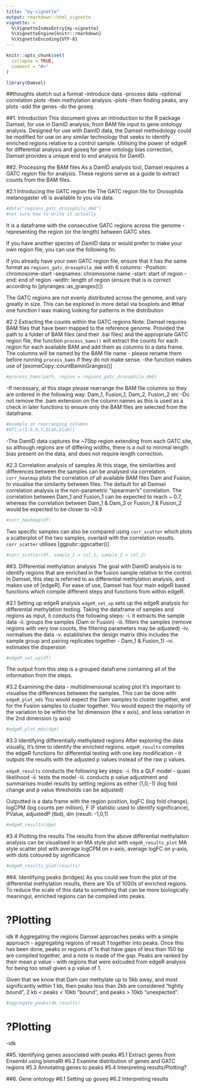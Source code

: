 ```yaml
---
title: "my-vignette"
output: rmarkdown::html_vignette
vignette: >
  %\VignetteIndexEntry{my-vignette}
  %\VignetteEngine{knitr::rmarkdown}
  %\VignetteEncoding{UTF-8}
---
```


```r
knitr::opts_chunk$set(
  collapse = TRUE,
  comment = "#>"
)
```

```r
library(Damsel)
```

##thoughts
sketch out a format
-introduce data
-process data
-optional correlation plots
-then methylation analysis
-plots
-then finding peaks, any plots
-add the genes
-do the goseq


##1. Introduction
This document gives an introduction to the R package Damsel, for use in DamID analysis; from BAM file input to gene ontology analysis.
Designed for use with DamID data, the Damsel methodology could be modified for use on any similar technology that seeks to identify enriched regions relative to a control sample. Utilising the power of edgeR for differential analysis and goseq for gene ontology bias correction, Damsel provides a unique end to end analysis for DamID.

##2. Processing the BAM files
As a DamID analysis tool, Damsel requires a GATC region file for analysis. These regions serve as a guide to extract counts from the BAM files.

#2.1 Introducing the GATC region file
The GATC region file for Drosophila melanogaster v6 is available to you via data.
```r
#data("regions_gatc_drosophila_dm6")
#not sure how to write it actually
```
It is a dataframe with the consecutive GATC regions across the genome - representing the region (or the length) between GATC sites.

If you have another species of DamID data or would prefer to make your own region file, you can use the following fn:

If you already have your own GATC region file, ensure that it has the same format as `regions_gatc_drosophila_dm6` with 6 columns: 
-Position: chromosome-start
-seqnames: chromosome name
-start: start of region
-end: end of region
-width: length of region (ensure that is is correct according to [plyranges::as_granges()])

The GATC regions are not evenly distributed across the genome, and vary greatly in size. 
This can be explored in more detail via boxplots and #that one function I was making looking for patterns in the distribution


#2.2 Extracting the counts within the GATC regions
Note: Damsel requires BAM files that have been mapped to the reference genome.
Provided the path to a folder of BAM files (and their .bai files) and the appropriate GATC region file, the function `process_bams()` will extract the counts for each region for each available BAM and add them as columns to a data frame. The columns will be named by the BAM file name - please rename them before running `process_bams` if they do not make sense.
-the function makes use of [exomeCopy::countBaminGranges()]
```r
#process_bams(path, region = regions_gatc_drosophila_dm6)
```
-If necessary, at this stage please rearrange the BAM file columns so they are ordered in the following way: Dam_1, Fusion_1, Dam_2, Fusion_2 etc
-Do not remove the .bam extension on the column names as this is used as a check in later functions to ensure only the BAM files are selected from the dataframe.
```r
#example on rearranging columns
#df[,c(1:6,8,7,blah,blah)]
```

-The DamID data captures the ~75bp region extending from each GATC site, so although regions are of differing widths, there is a null to minimal length bias present on the data, and does not require length correction.


#2.3 Correlation analysis of samples
At this stage, the similarities and differences between the samples can be analysed via correlation.
 `corr_heatmap` plots the correlation of all available BAM files Dam and Fusion, to visualise the similarity between files.
The default for all Damsel correlation analysis is the non-parametric "spearman's" correlation.
The correlation between Dam_1 and Fusion_1 can be expected to reach ~ 0.7, whereas the correlation between Dam_1 & Dam_3 or Fusion_1 & Fusion_2 would be expected to be closer to ~0.9
```r
#corr_heatmap(df)
```

Two specific samples can also be compared using `corr_scatter` which plots a scatterplot of the two samples, overlaid with the correlation results. `corr_scatter` utilises [ggpubr::ggscatter()]
```r
#corr_scatter(df, sample_1 = col_1, sample_2 = col_2)
```


##3. Differential methylation analysis
The goal with DamID analysis is to identify regions that are enriched in the fusion sample relative to the control. In Damsel, this step is referred to as differential methylation analysis, and makes use of [edgeR].
For ease of use, Damsel has four main edgeR based functions which compile different steps and functions from within edgeR. 

#3.1 Setting up edgeR analysis
`edgeR_set_up` sets up the edgeR analysis for differential methylation testing. Taking the dataframe of samples and regions as input, it conducts the following steps:
-i. it extracts the sample data
-ii. groups the samples (Dam or Fusion)
-iii. filters the samples (remove regions with very low counts, the filtering parameters may be adjusted)
-iv. normalises the data
-v. establishes the design matrix (this includes the sample group and pairing replicates together - Dam_1 & Fusion_1)
-vi. estimates the dispersion

```r
#edgeR_set_up(df)
```
The output from this step is a grouped dataframe containing all of the information from the steps.

#3.2 Examining the data - multidimensional scaling plot
It's important to visualise the differences between the samples. This can be done with `edgeR_plot_mds`
You would expect the Dam samples to cluster together, and for the Fusion samples to cluster together.
You would expect the majority of the variation to be within the 1st dimension (the x axis), and less variation in the 2nd dimension (y axis)
```r
#edgeR_plot_mds(dge)
```

#3.3 Identifying differentially methylated regions
After exploring the data visually, it's time to identify the enriched regions. `edgeR_results` compiles the edgeR functions for differential testing with one key modification - it outputs the results with the adjusted p values instead of the raw p values.

`edgeR_results` conducts the following key steps:
-i. fits a QLF model - quasi likelihood
-ii. tests the model 
-iii. conducts p value adjustment and summarises model results by setting regions as either (1,0,-1) (log fold change and p value thresholds can be adjusted)

Outputted is a data frame with the region position, logFC (log fold change), logCPM (log counts per million), F (F statistic used to identify significance), PValue, adjustedP (tbd), dm (result: -1,0,1)

```r
#edgeR_results(dge)
```


#3.4 Plotting the results
The results from the above differential methylation analysis can be visualised in an MA style plot with `edgeR_results_plot`
MA style scatter plot with average logCPM on x-axis, average logFC on y-axis, with dots coloured by significance
```r
#edgeR_results_plot(results)
```


##4. Identifying peaks (bridges)
As you could see from the plot of the differential methylation results, there are 10s of 1000s of enriched regions. To reduce the scale of this data to something that can be more biologically meaningul, enriched regions can be compiled into peaks.

# ?Plotting
idk
# Aggregating the regions
Damsel approaches peaks with a simple approach - aggregating regions of result 1 together into peaks. Once this has been done, peaks or regions of 1s that have gaps of less than 150 bp are compiled together, and a note is made of the gap. Peaks are ranked by their mean p value - with regions that were exlcuded from edgeR analysis for being too small given a p value of 1.

Given that we know that Dam can methylate up to 5kb away, and most significantly within 1 kb, then peaks less than 2kb are considered "tightly bound",  2 kb < peaks < 10kb "bound", and peaks > 10kb "unexpected".

```r
#aggregate_peaks(dm_results)
```

# ?Plotting
-idk


##5. Identifying genes associated with peaks
#5.1 Extract genes from Ensembl using biomaRt
#5.2 Examine distribution of genes and GATC regions
#5.3 Annotating genes to peaks
#5.4 Interpreting results/Plotting?

##6. Gene ontology
#6.1 Setting up goseq
#6.2 Interpreting results




